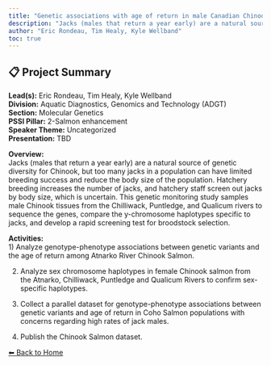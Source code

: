 ---
title: "Genetic associations with age of return in male Canadian Chinook Salmon"
description: "Jacks (males that return a year early) are a natural source of genetic diversity for Chinook, but too many jacks in a population can have limited breeding success and reduce the body size of the population. Hatchery breeding increases the number of jacks, and hatchery staff screen out jacks by body size, which is uncertain. This genetic monitoring study samples male Chinook tissues from the Chilliwack, Puntledge, and Qualicum rivers to sequence the genes, compare the y-chromosome haplotypes specific to jacks, and develop a rapid screening test for broodstock selection."
author: "Eric Rondeau, Tim Healy, Kyle Wellband"
toc: true
---

## 📋 Project Summary

**Lead(s):** Eric Rondeau, Tim Healy, Kyle Wellband  
**Division:** Aquatic Diagnostics, Genomics and Technology (ADGT)  
**Section:** Molecular Genetics  
**PSSI Pillar:** 2-Salmon enhancement  
**Speaker Theme:** Uncategorized  
**Presentation:** TBD  

**Overview:**  
Jacks (males that return a year early) are a natural source of genetic diversity for Chinook, but too many jacks in a population can have limited breeding success and reduce the body size of the population. Hatchery breeding increases the number of jacks, and hatchery staff screen out jacks by body size, which is uncertain. This genetic monitoring study samples male Chinook tissues from the Chilliwack, Puntledge, and Qualicum rivers to sequence the genes, compare the y-chromosome haplotypes specific to jacks, and develop a rapid screening test for broodstock selection.   

**Activities:**  
1) Analyze genotype-phenotype associations between genetic variants and the age of return among Atnarko River Chinook Salmon.
2) Analyze sex chromosome haplotypes in female Chinook salmon from the Atnarko, Chilliwack, Puntledge and Qualicum Rivers to confirm sex-specific haplotypes. 
3) Collect a parallel dataset for genotype-phenotype associations between genetic variants and age of return in Coho Salmon populations with concerns regarding high rates of jack males. 
4) Publish the Chinook Salmon dataset.

[⬅ Back to Home](../index.qmd)
